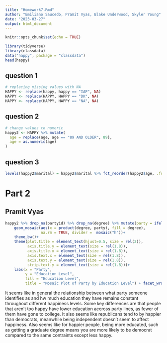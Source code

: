 ```yaml
---
title: "Homework7.Rmd"
author: "Emiliano Saucedo, Pramit Vyas, Blake Underwood, Skyler Young"
date: "2023-03-27"
output: html_document
---
```


```r
knitr::opts_chunk$set(echo = TRUE)
```

```r
library(tidyverse)
library(classdata)
data("happy", package = "classdata")
head(happy)
```

## question 1

```r
# replacing missing values with NA
HAPPY <- replace(happy, happy == "IAP", NA)
HAPPY <- replace(HAPPY, HAPPY == "DK", NA)
HAPPY <- replace(HAPPY, HAPPY == "NA", NA)
```

## question 2
```r
# change values to numeric
happy2 <- HAPPY %>% mutate(
  age = replace(age, age == "89 AND OLDER", 89),
  age = as.numeric(age)
)
```
## question 3
```r
levels(happy2$marital) = happy2$marital %>% fct_reorder(happy2$age, .fun = mean)
```


# Part 2

## Pramit Vyas
``` r
happy2 %>% drop_na(partyid) %>% drop_na(degree) %>% mutate(party = ifelse(grepl("dem", partyid), "Dem", ifelse(grepl("rep", partyid), "Rep", "Ind"))) %>% drop_na(sex, happy, health) %>% ggplot()+
    geom_mosaic(aes(x = product(degree, party), fill = degree), 
                na.rm = TRUE, divider =  mosaic("h"))+
    theme_bw()+
    theme(plot.title = element_text(hjust=0.5, size = rel(2)),
          axis.title.y = element_text(size = rel(1.8)),
          axis.title.x = element_text(size = rel(1.8)),
          axis.text.x = element_text(size = rel(1.8)),
          axis.text.y = element_text(size = rel(1.8)),
          strip.text.y = element_text(size = rel(1.8)))+
    labs(x = "Party", 
         y = "Education Level", 
         fill = "Education Level", 
         title = "Mosaic Plot of Party by Education Level") + facet_wrap(~happy)
```


It seems like in general the relationship between what party someone identifies as and hw much education they have remains constant throughout different happiness levels. Some key differences are that people that aren't too happy have lower education accross party lines, as fewer of them have gone to college. It also seems like republicans tend to by happier than democrats, meanwhile being independent doesn't seem to affect happiness. Also seems like for happier people, being more educated, such as getting a graduate degree means you are more likely to be democrat compared to the same contraints except less happy.
